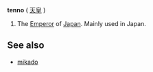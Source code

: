 '''tenno''' ( [[天皇]] )

#The [[Emperor]] of [[Japan]].  Mainly used in Japan.

==See also==
*[[mikado]]